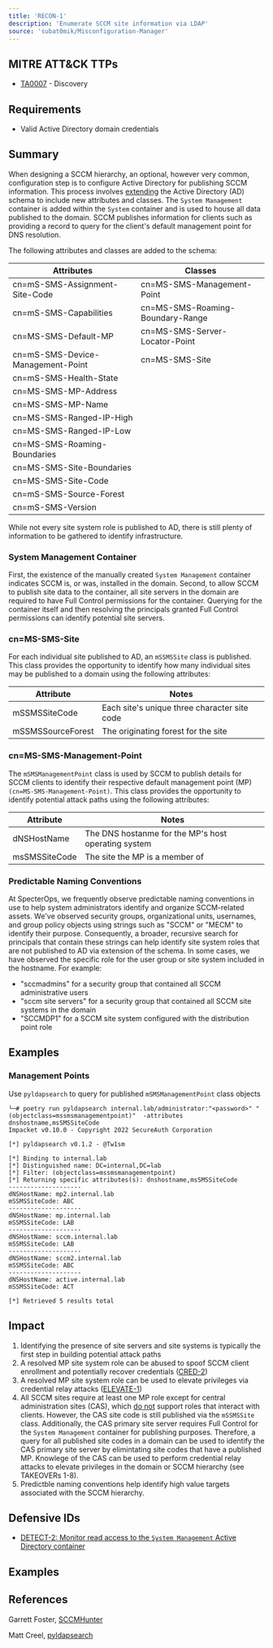 ```yaml
---
title: 'RECON-1'
description: 'Enumerate SCCM site information via LDAP'
source: 'subat0mik/Misconfiguration-Manager'
---
```


## MITRE ATT&CK TTPs
- [TA0007](https://attack.mitre.org/tactics/TA0007/) - Discovery

## Requirements
- Valid Active Directory domain credentials

## Summary
When designing a SCCM hierarchy, an optional, however very common, configuration step is to configure Active Directory for publishing SCCM information. This process involves [extending](https://learn.microsoft.com/en-us/mem/configmgr/core/plan-design/network/schema-extensions) the Active Directory (AD) schema to include new attributes and classes. The `System Management` container is added within the `System` container and is used to house all data published to the domain. SCCM publishes information for clients such as providing a record to query for the client's default management point for DNS resolution.

The following attributes and classes are added to the schema:

| Attributes | Classes |
|----------|-------------|
|cn=mS-SMS-Assignment-Site-Code| cn=MS-SMS-Management-Point|
|cn=mS-SMS-Capabilities| cn=MS-SMS-Roaming-Boundary-Range
|cn=MS-SMS-Default-MP|cn=MS-SMS-Server-Locator-Point
|cn=mS-SMS-Device-Management-Point|cn=MS-SMS-Site
|cn=mS-SMS-Health-State|
|cn=MS-SMS-MP-Address|
|cn=MS-SMS-MP-Name|
|cn=MS-SMS-Ranged-IP-High|
|cn=MS-SMS-Ranged-IP-Low|
|cn=MS-SMS-Roaming-Boundaries|
|cn=MS-SMS-Site-Boundaries|
|cn=MS-SMS-Site-Code|
|cn=mS-SMS-Source-Forest|
|cn=mS-SMS-Version

While not every site system role is published to AD, there is still plenty of information to be gathered to identify infrastructure. 

### System Management Container
First, the existence of the manually created `System Management` container indicates SCCM is, or was, installed in the domain. Second, to allow SCCM to publish site data to the  container,  all site servers in the domain are required to have Full Control permissions for the container. Querying for the container itself and then resolving the principals granted Full Control permissions can identify potential site servers.

### cn=MS-SMS-Site
For each individual site published to AD, an `mSSMSSite` class is published. This class provides the opportunity to identify how many individual sites may be published to a domain using the following attributes:

|Attribute| Notes|
|---------|------|
|mSSMSSiteCode|Each site's unique three character site code|
|mSSMSSourceForest| The originating forest for the site|


### cn=MS-SMS-Management-Point
The `mSMSManagementPoint` class is used by SCCM to publish details for SCCM clients to identify their respective default management point (MP) `(cn=MS-SMS-Management-Point)`. This class provides the opportunity to identify potential attack paths using the following attributes:

|Attribute|Notes|
|---------|-----|
|dNSHostName|The DNS hostanme for the MP's host operating system|
|msSMSSiteCode|The site the MP is a member of|


### Predictable Naming Conventions
At SpecterOps, we frequently observe predictable naming conventions in use to help system administrators identify and organize SCCM-related assets. We've observed security groups, organizational units, usernames, and group policy objects using strings such as "SCCM" or "MECM" to identify their purpose. Consequently, a broader, recursive search for principals that contain these strings can help identify site system roles that are not published to AD via extension of the schema. In some cases, we have observed the specific role for the user group or site system included in the hostname. For example:

- "sccmadmins" for a security group that contained all SCCM administrative users
- "sccm site servers" for a security group that contained all SCCM site systems in the domain
- "SCCMDP1" for a SCCM site system configured with the distribution point role

## Examples

### Management Points
Use `pyldapsearch` to query for published `mSMSManagementPoint` class objects


```
└─# poetry run pyldapsearch internal.lab/administrator:"<password>" "(objectclass=mssmsmanagementpoint)"  -attributes dnshostname,msSMSSiteCode
Impacket v0.10.0 - Copyright 2022 SecureAuth Corporation

[*] pyldapsearch v0.1.2 - @Tw1sm

[*] Binding to internal.lab
[*] Distinguished name: DC=internal,DC=lab
[*] Filter: (objectclass=mssmsmanagementpoint)
[*] Returning specific attributes(s): dnshostname,msSMSSiteCode
--------------------
dNSHostName: mp2.internal.lab
mSSMSSiteCode: ABC
--------------------
dNSHostName: mp.internal.lab
mSSMSSiteCode: LAB
--------------------
dNSHostName: sccm.internal.lab
mSSMSSiteCode: LAB
--------------------
dNSHostName: sccm2.internal.lab
mSSMSSiteCode: ABC
--------------------
dNSHostName: active.internal.lab
mSSMSSiteCode: ACT

[*] Retrieved 5 results total

```

## Impact
1. Identifying the presence of site servers and site systems is typically the first step in building potential attack paths
2. A resolved MP site system role can be abused to spoof SCCM client enrollment and potentially recover credentials ([CRED-2](../../CRED/CRED-2/cred-2_description))
3. A resolved MP site system role can be used to elevate privileges via credential relay attacks ([ELEVATE-1](../../ELEVATE/ELEVATE-1/ELEVATE-1_description))
4. All SCCM sites require at least one MP role except for central administration sites (CAS), which [do not](https://learn.microsoft.com/en-us/mem/configmgr/core/plan-design/hierarchy/design-a-hierarchy-of-sites#BKMK_ChooseCAS) support roles that interact with clients. However, the CAS site code is still published via the `mSSMSSite` class. Additionally, the CAS primary site server requires Full Control for the `System Management` container for publishing purposes. Therefore, a query for all published site codes in a domain can be used to identify the CAS primary site server by elimintating site codes that have a published MP. Knowlege of the CAS can be used to perform credential relay attacks to elevate privileges in the domain or SCCM hierarchy (see TAKEOVERs 1-8).
5. Predictble naming conventions help identify high value targets associated with the SCCM hierarchy.

## Defensive IDs
- [DETECT-2: Monitor read access to the `System Management` Active Directory container](../../../defense-techniques/DETECT/DETECT-2/detect-2_description)

## Examples


## References
Garrett Foster, [SCCMHunter](https://github.com/garrettfoster13/sccmhunter)

Matt Creel, [pyldapsearch](https://github.com/Tw1sm/pyldapsearch)
